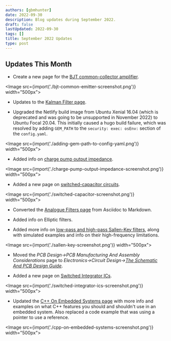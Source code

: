 ```yaml
---
authors: [gbmhunter]
date: 2022-09-30
description: Blog updates during September 2022.
draft: false
lastUpdated: 2022-09-30
tags: []
title: September 2022 Updates
type: post
---
```


## Updates This Month

* Create a new page for the [BJT common-collector amplifier](/electronics/circuit-design/bjt-common-collector-amplifier/).

<Image src={import('./bjt-common-emitter-screenshot.png')} width="500px"></Image>

* Updates to the [Kalman Filter page](/programming/signal-processing/digital-filters/kalman-filter/).

* Upgraded the Netlify build image from Ubuntu Xenial 16.04 (which is deprecated and was going to be unsupported in November 2022) to Ubuntu Focal 20.04. This initially caused a hugo build failure, which was resolved by adding `GEM_PATH` to the `security: exec: osEnv:` section of the `config.yaml`.

<Image src={import('./adding-gem-path-to-config-yaml.png')} width="500px"></Image>

* Added info on [charge pump output impedance](/electronics/components/power-regulators/charge-pumps/).

<Image src={import('./charge-pump-output-impedance-screenshot.png')} width="500px"></Image>

* Added a new page on [switched-capacitor circuits](/electronics/circuit-design/switched-capacitor-circuits/).

<Image src={import('./switched-capacitor-screenshot.png')} width="500px"></Image>

* Converted the [Analogue Filters page](/electronics/circuit-design/analogue-filters/) from Asciidoc to Markdown.

* Added info on Elliptic filters.

* Added more info on [low-pass and high-pass Sallen-Key filters](/electronics/circuit-design/analogue-filters/sallen-key-filters/), along with simulated examples and info on their high-frequency limitations.

<Image src={import('./sallen-key-screenshot.png')} width="500px"></Image>

* Moved the _PCB Design->PCB Manufacturing And Assembly Considerations_ page to _Electronics->Circuit Design->[The Schematic And PCB Design Guide](/electronics/circuit-design/the-schematic-and-pcb-design-guide/)_.

* Added a new page on [Switched Integrator ICs](/electronics/components/switched-integrator-ics/).

<Image src={import('./switched-integrator-ics-screenshot.png')} width="500px"></Image>

* Updated the [C++ On Embedded Systems page](/programming/languages/c-plus-plus/cpp-on-embedded-systems/) with more info and examples on what C++ features you should and shouldn't use in an embedded system. Also replaced a code example that was using a pointer to use a reference.

<Image src={import('./cpp-on-embedded-systems-screenshot.png')} width="500px"></Image>
